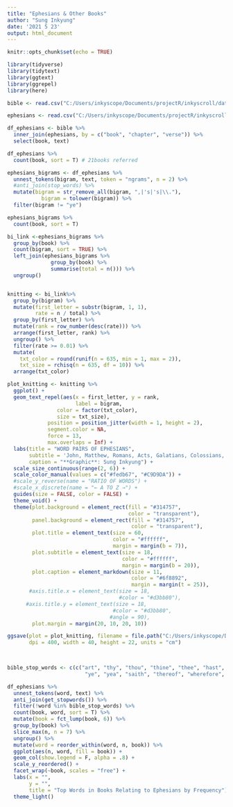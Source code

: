 ```yaml
---
title: "Ephesians & Other Books"
author: "Sung Inkyung"
date: '2021 5 23'
output: html_document
---
```


```r
knitr::opts_chunk$set(echo = TRUE)
```

```r
library(tidyverse)
library(tidytext)
library(ggtext)
library(ggrepel)
library(here)
```


```r
bible <- read.csv("C:/Users/inkyscope/Documents/projectR/inkyscroll/data/bible_kjv_new.csv")

ephesians <- read.csv("C:/Users/inkyscope/Documents/projectR/inkyscroll/data/Ephesians_Books.csv")

df_ephesians <- bible %>% 
  inner_join(ephesians, by = c("book", "chapter", "verse")) %>% 
  select(book, text)

df_ephesians %>% 
  count(book, sort = T) # 21books referred
```
```r
ephesians_bigrams <- df_ephesians %>% 
  unnest_tokens(bigram, text, token = "ngrams", n = 2) %>% 
  #anti_join(stop_words) %>% 
  mutate(bigram = str_remove_all(bigram, ",|'s|'s|\\."),
           bigram = tolower(bigram)) %>% 
  filter(bigram != "ye")

ephesians_bigrams %>% 
  count(book, sort = T)
```


```r
bi_link <-ephesians_bigrams %>% 
  group_by(book) %>% 
  count(bigram, sort = TRUE) %>% 
  left_join(ephesians_bigrams %>% 
              group_by(book) %>% 
              summarise(total = n())) %>% 
  ungroup()


knitting <- bi_link%>%
  group_by(bigram) %>% 
  mutate(first_letter = substr(bigram, 1, 1),
         rate = n / total) %>% 
  group_by(first_letter) %>% 
  mutate(rank = row_number(desc(rate))) %>% 
  arrange(first_letter, rank) %>% 
  ungroup() %>% 
  filter(rate >= 0.01) %>% 
  mutate(
    txt_color = round(runif(n = 635, min = 1, max = 2)),
    txt_size = rchisq(n = 635, df = 10)) %>% 
  arrange(txt_color) 


```


```r
plot_knitting <- knitting %>% 
  ggplot() + 
  geom_text_repel(aes(x = first_letter, y = rank, 
                      label = bigram,
                color = factor(txt_color), 
                size = txt_size),
             position = position_jitter(width = 1, height = 2),
             segment.color = NA,
             force = 13,
             max.overlaps = Inf) +
  labs(title = "WORD PAIRS OF EPHESIANS",
       subtitle = 'John, Matthew, Romans, Acts, Galatians, Colossians, Psalms, Revelation, Deuteronomy, Genesis, Luke,\nMark, Isaiah, Ruth, Hebrews, Joshua, Jeremiah, James, Hosea, Exodus, Proverbs are included as well.',
       caption = "**Graphic**: Sung Inkyung") + 
  scale_size_continuous(range(2, 6)) + 
  scale_color_manual(values = c("#fedb67", "#C9D9DA")) +
  #scale_y_reverse(name = "RATIO OF WORDS") +
  #scale_x_discrete(name = "← A TO Z →") +
  guides(size = FALSE, color = FALSE) + 
  theme_void() + 
  theme(plot.background = element_rect(fill = "#314757",
                                       color = "transparent"),
        panel.background = element_rect(fill = "#314757",
                                        color = "transparent"),
        plot.title = element_text(size = 60, 
                                  color = "#ffffff",
                                  margin = margin(b = 7)),
        plot.subtitle = element_text(size = 18,
                                     color = "#ffffff",
                                     margin = margin(b = 20)),
        plot.caption = element_markdown(size = 11,
                                        color = "#6f8892",
                                        margin = margin(t = 25)),
       #axis.title.x = element_text(size = 18,
                                    #color = "#d3bb80"),
      #axis.title.y = element_text(size = 18,
                                  #color = "#d3bb80",
                                 #angle = 90),
        plot.margin = margin(20, 10, 20, 10)) 

ggsave(plot = plot_knitting, filename = file.path("C:/Users/inkyscope/Documents/projectR/inkyscroll/2021/W17_wordCross", "EphesiansKnitting.png"), 
       dpi = 400, width = 40, height = 22, units = "cm")

 
```




```r
bible_stop_words <- c(c("art", "thy", "thou", "thine", "thee", "hast", "hath","shalt", 
                         "ye", "yea", "saith", "thereof", "wherefore", "lo", "unto", "said", "us", "one"))

df_ephesians %>% 
  unnest_tokens(word, text) %>% 
  anti_join(get_stopwords()) %>% 
  filter(!word %in% bible_stop_words) %>% 
  count(book, word, sort = T) %>% 
  mutate(book = fct_lump(book, 6)) %>% 
  group_by(book) %>% 
  slice_max(n, n = 7) %>% 
  ungroup() %>% 
  mutate(word = reorder_within(word, n, book)) %>% 
  ggplot(aes(n, word, fill = book)) +
  geom_col(show.legend = F, alpha = .8) +
  scale_y_reordered() +
  facet_wrap(~book, scales = "free") +
  labs(x = "",
       y = "",
       title = "Top Words in Books Relating to Ephesians by Frequency") +
  theme_light()

```
